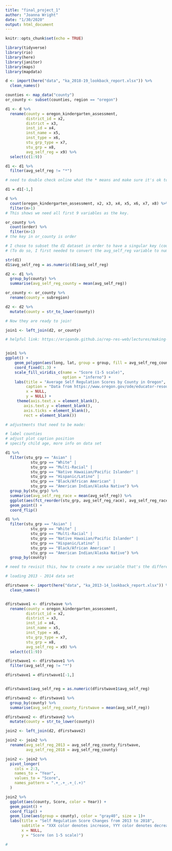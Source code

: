 ```yaml
---
title: "final_project_1"
author: "Joanna Wright"
date: "1/30/2020"
output: html_document
---
```


```r
knitr::opts_chunk$set(echo = TRUE)

library(tidyverse)
library(rio)
library(here)
library(janitor)
library(maps)
library(mapdata)

```

```r

d <- import(here("data", "ka_2018-19_lookback_report.xlsx")) %>%
  clean_names()

counties <- map_data("county")
or_county <- subset(counties, region == "oregon")

```


```r

d1 <- d %>%
  rename(county = oregon_kindergarten_assessment,
         district_id = x2,
         district = x3,
         inst_id = x4,
         inst_name = x5,
         inst_type = x6,
         stu_grp_type = x7,
         stu_grp = x8,
         avg_self_reg = x9) %>%
  select(c(1:9))

d1 <- d1 %>%
  filter(avg_self_reg != "*")

# need to double check online what the * means and make sure it's ok to remove. it removed a lot of rows!! 

d1 = d1[-1,]

```


```r

d %>%
  count(oregon_kindergarten_assessment, x2, x3, x4, x5, x6, x7, x8) %>%
  filter(n>1)
# This shows we need all first 9 variables as the key.

or_county %>%
  count(order) %>%
  filter(n>1)
# the key in or_county is order 

# I chose to subset the d1 dataset in order to have a singular key (county), so that I can then do a one-to-many join with or_county. 
# (To do so, I first needed to convert the avg_self_reg variable to numeric and calculate the mean for county groups.) 

str(d1)
d1$avg_self_reg = as.numeric(d1$avg_self_reg)

d2 <- d1 %>%
  group_by(county) %>%
  summarise(avg_self_reg_county = mean(avg_self_reg))

or_county <- or_county %>%
  rename(county = subregion)

d2 <- d2 %>%
  mutate(county = str_to_lower(county))

# Now they are ready to join! 

join1 <- left_join(d2, or_county)


```


```r

# helpful link: https://eriqande.github.io/rep-res-web/lectures/making-maps-with-R.html


join1 %>%
ggplot() + 
    geom_polygon(aes(long, lat, group = group, fill = avg_self_reg_county)) + 
    coord_fixed(1.3) +
    scale_fill_viridis_c(name = "Score (1-5 scale)", 
                         option = "inferno") +
    labs(title = "Average Self Regulation Scores by County in Oregon",
         caption = "Data from https://www.oregon.gov/ode/educator-resources/assessment/Pages/Kindergarten-Assessment.aspx",
         x = NULL,
         y = NULL) +
     theme(axis.text.x = element_blank(),
        axis.text.y = element_blank(),
        axis.ticks = element_blank(),
        rect = element_blank())

# adjustments that need to be made: 

# label counties 
# adjust plot caption position 
# specify child age, more info on data set 

```

```r

d1 %>%
  filter(stu_grp == "Asian" |
           stu_grp == "White" |
           stu_grp == "Multi-Racial" |
           stu_grp == "Native Hawaiian/Pacific Islander" |
           stu_grp == "Hispanic/Latino" |
           stu_grp == "Black/African American" |
           stu_grp == "American Indian/Alaska Native") %>%
  group_by(stu_grp) %>%
  summarise(avg_self_reg_race = mean(avg_self_reg)) %>%
  ggplot(aes(fct_reorder(stu_grp, avg_self_reg_race), avg_self_reg_race)) +
  geom_point() +
  coord_flip()

```

```r

d1 %>%
  filter(stu_grp == "Asian" |
           stu_grp == "White" |
           stu_grp == "Multi-Racial" |
           stu_grp == "Native Hawaiian/Pacific Islander" |
           stu_grp == "Hispanic/Latino" |
           stu_grp == "Black/African American" |
           stu_grp == "American Indian/Alaska Native") %>%
  group_by(county) 

# need to revisit this, how to create a new variable that's the difference between White and Hispanic by county. 

```


```r

# loading 2013 - 2014 data set 

dfirstwave <- import(here("data", "ka_2013-14_lookback_report.xlsx")) %>%
  clean_names()


dfirstwave1 <- dfirstwave %>%
  rename(county = oregon_kindergarten_assessment,
         district_id = x2,
         district = x3,
         inst_id = x4,
         inst_name = x5,
         inst_type = x6,
         stu_grp_type = x7,
         stu_grp = x8,
         avg_self_reg = x9) %>%
  select(c(1:9))

dfirstwave1 <- dfirstwave1 %>%
  filter(avg_self_reg != "*")

dfirstwave1 = dfirstwave1[-1,]


dfirstwave1$avg_self_reg = as.numeric(dfirstwave1$avg_self_reg)

dfirstwave2 <- dfirstwave1 %>%
  group_by(county) %>%
  summarise(avg_self_reg_county_firstwave = mean(avg_self_reg))

dfirstwave2 <- dfirstwave2 %>%
  mutate(county = str_to_lower(county))

join2 <- left_join(d2, dfirstwave2)

join2 <- join2 %>%
  rename(avg_self_reg_2013 = avg_self_reg_county_firstwave,
         avg_self_reg_2018 = avg_self_reg_county)

join2 <- join2 %>%
  pivot_longer(
    cols = 2:3,
    names_to = "Year", 
    values_to = "Score",
    names_pattern = ".+_.+_.+_(.+)"
  )

join2 %>%
  ggplot(aes(county, Score, color = Year)) +
  geom_point() +
  coord_flip() + 
  geom_line(aes(group = county), color = "gray40", size = 1)+
  labs(title = "Self Regulation Score Changes from 2013 to 2018",
       subtitle = "XXX color denotes increase, YYY color denotes decrease",
       x = NULL,
       y = "Score (on 1-5 scale)")

# 

```

